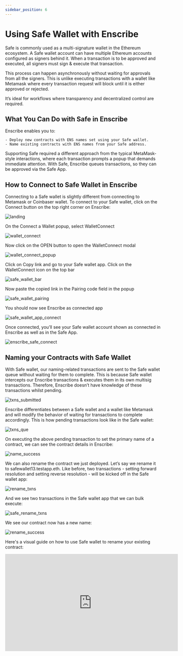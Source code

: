 ```yaml
---
sidebar_position: 6
---
```


# Using Safe Wallet with Enscribe

Safe is commonly used as a multi-signature wallet in the Ethereum ecosystem. A Safe wallet account can have multiple Ethereum accounts configured as signers behind it. When a transaction is to be approved and executed, all signers must sign & execute that  transaction.

This process can happen asynchronously without waiting for approvals from all the signers. This is unlike executing transactions with a wallet like Metamask where every transaction request will block until it is either approved or rejected.

It’s ideal for workflows where transparency and decentralized control are required.

## What You Can Do with Safe in Enscribe

Enscribe enables you to:

    - Deploy new contracts with ENS names set using your Safe wallet.
    - Name existing contracts with ENS names from your Safe address.

Supporting Safe required a different approach  from the typical MetaMask-style interactions, where each transaction prompts a popup that demands immediate attention. With Safe, Enscribe queues transactions, so they can be approved  via the Safe App.

## How to Connect to Safe Wallet in Enscribe

Connecting to a Safe wallet is slightly different from connecting to Metamask or Coinbaser wallet. To connect to your Safe wallet, click on the Connect button on the top right corner on Enscribe:

![landing](/img/enscribe_landing.png)

On the Connect a Wallet popup, select WalletConnect

![wallet_connect](/img/wallet_connect.png)

Now click on the OPEN button to open the WalletConnect modal

![wallet_connect_popup](/img/wallet_connect_popup.png)

Click on Copy link and go to your Safe wallet app. Click on the WalletConnect icon on the top bar

![safe_wallet_bar](/img/safe_wallet_bar.png)

 Now paste the copied link in the Pairing code field in the popup

![safe_wallet_pairing](/img/safe_wallet_pairing.png)

You should now see Enscribe as connected app

![safe_wallet_app_connect](/img/safe_wallet_app_connect.png)

Once connected, you’ll see your Safe wallet account shown as connected in Enscribe as well as in the Safe App.

![enscribe_safe_connect](/img/enscribe_safe_connect.png)

## Naming your Contracts with Safe Wallet

With Safe wallet, our naming-related transactions are sent to the Safe wallet queue without waiting for them to complete. This is because Safe wallet intercepts our Enscribe transactions & executes them in its own multisig transactions. Therefore, Enscribe doesn’t have knowledge of these transactions whilst pending.

![txns_submitted](/img/txns_submitted.png)

Enscribe differentiates between a Safe wallet and a wallet like Metamask and will modify the behavior of waiting for transactions to complete accordingly.  This is how pending transactions look like in the Safe wallet:

![txns_que](/img/txns_que.png)

On executing the above pending transaction to set the primary name of a contract, we can see the contract details in Enscribe:

![name_success](/img/name_success.png)

We can also rename the contract we just deployed. Let’s say we rename it to safewallet13.testapp.eth. Like before, two transactions - setting forward resolution and setting reverse resolution - will be kicked off in the Safe wallet app:

![rename_txns](/img/rename_txns.png)

And we see two transactions in the Safe wallet app that we can bulk execute:

![safe_rename_txns](/img/safe_rename_txns.png)

We see our contract now has a new name:

![rename_success](/img/rename_success.png)

Here's a visual guide on how to use Safe wallet to rename your existing contract:

<iframe
  width="560"
  height="315"
  src="https://www.youtube.com/embed/xe4Zj2P3VpY"
  title="YouTube video player"
  frameBorder="0"
  allow="accelerometer; autoplay; clipboard-write; encrypted-media; gyroscope; picture-in-picture"
  allowFullScreen
/>